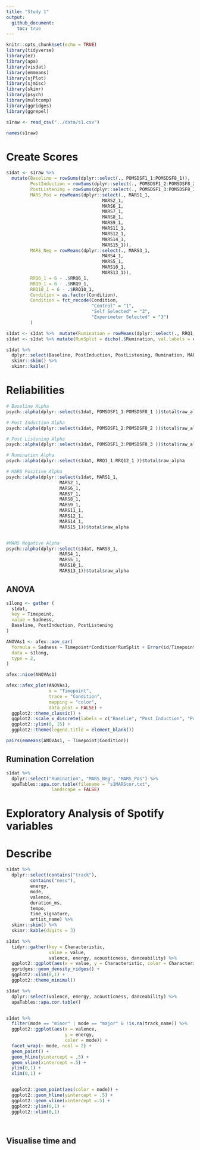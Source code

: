 ```yaml
---
title: "Study 1"
output:
  github_document:
    toc: true
---
```


```r
knitr::opts_chunk$set(echo = TRUE)
library(tidyverse)
library(ez)
library(apa)
library(visdat)
library(emmeans)
library(sjPlot)
library(sjmisc)
library(skimr)
library(psych)
library(multcomp)
library(ggridges)
library(ggrepel)
```

```r
s1raw <- read_csv("../data/s1.csv") 

names(s1raw)
```

# Create Scores 

```r
s1dat <- s1raw %>% 
  mutate(Baseline = rowSums(dplyr::select(., POMSDSF1_1:POMSDSF8_1)),
         PostInduction = rowSums(dplyr::select(., POMSDSF1_2:POMSDSF8_2)),
         PostListening = rowSums(dplyr::select(., POMSDSF1_3:POMSDSF8_3)),
         MARS_Pos = rowMeans(dplyr::select(., MARS1_1,
                                    MARS2_1,
                                    MARS6_1,
                                    MARS7_1, 
                                    MARS8_1,
                                    MARS9_1,
                                    MARS11_1,
                                    MARS12_1,
                                    MARS14_1,
                                    MARS15_1)),
         MARS_Neg = rowMeans(dplyr::select(., MARS3_1,
                                    MARS4_1,
                                    MARS5_1,
                                    MARS10_1,
                                    MARS13_1)),
         RRQ6_1 = 6 - .$RRQ6_1,
         RRQ9_1 = 6 - .$RRQ9_1,
         RRQ10_1 = 6 - .$RRQ10_1, 
         Condition = as.factor(Condition),
         Condition = fct_recode(Condition, 
                                "Control" = "1", 
                                "Self Selected" = "2",
                                "Experimeter Selected" = "3")
         ) 

s1dat <- s1dat %>%  mutate(Rumination = rowMeans(dplyr::select(., RRQ1_1:RRQ12_1)))
s1dat <- s1dat %>% mutate(RumSplit = dicho(.$Rumination, val.labels = c("Low Rumiantion", "High Rumination")))

s1dat %>% 
  dplyr::select(Baseline, PostInduction, PostListening, Rumination, MARS_Pos, MARS_Neg) %>%
  skimr::skim() %>% 
  skimr::kable()

```

# Reliabilities 
```r
# Baseline ALpha 
psych::alpha(dplyr::select(s1dat, POMSDSF1_1:POMSDSF8_1 ))$total$raw_alpha

# Post Induction Alpha
psych::alpha(dplyr::select(s1dat, POMSDSF1_2:POMSDSF8_2 ))$total$raw_alpha

# Post Listening Alpha 
psych::alpha(dplyr::select(s1dat, POMSDSF1_3:POMSDSF8_3 ))$total$raw_alpha

# Rumination Alpha 
psych::alpha(dplyr::select(s1dat, RRQ1_1:RRQ12_1 ))$total$raw_alpha

# MARS Positive Alpha 
psych::alpha(dplyr::select(s1dat, MARS1_1,
                    MARS2_1,
                    MARS6_1,
                    MARS7_1, 
                    MARS8_1,
                    MARS9_1,
                    MARS11_1,
                    MARS12_1,
                    MARS14_1,
                    MARS15_1))$total$raw_alpha


#MARS Negative Alpha 
psych::alpha(dplyr::select(s1dat, MARS3_1,
                    MARS4_1,
                    MARS5_1,
                    MARS10_1,
                    MARS13_1))$total$raw_alpha

```


## ANOVA 

```r
s1long <- gather (
  s1dat,
  key = Timepoint,
  value = Sadness,
  Baseline, PostInduction, PostListening
)

ANOVAs1 <- afex::aov_car(
  formula = Sadness ~ Timepoint*Condition*RumSplit + Error(id/Timepoint),
  data = s1long,
  type = 2,
)

afex::nice(ANOVAs1)

afex::afex_plot(ANOVAs1,
                x = "Timepoint",
                trace = "Condition", 
                mapping = "color",
                data_plot = FALSE) +
  ggplot2::theme_classic() + 
  ggplot2::scale_x_discrete(labels = c("Baselie", "Post Induction", "Post Listening")) +
  ggplot2::ylim(0, 15) +
  ggplot2::theme(legend.title = element_blank())

pairs(emmeans(ANOVAs1, ~ Timepoint|Condition))

```

## Rumination Correlation 
```r
s1dat %>% 
  dplyr::select("Rumination", "MARS_Neg", "MARS_Pos") %>% 
  apaTables::apa.cor.table(filename = "s1MARScor.txt",
                 landscape = FALSE)
```

# Exploratory Analysis of Spotify variables 

# Describe
```r
s1dat %>% 
  dplyr::select(contains("track"),
         contains("ness"),
         energy,
         mode,
         valence,
         duration_ms,
         tempo,
         time_signature,
         artist_name) %>% 
  skimr::skim() %>% 
  skimr::kable(digits = 3)

s1dat %>% 
  tidyr::gather(key = Characteristic,
                value = value,
                valence, energy, acousticness, danceability) %>% 
  ggplot2::ggplot(aes(x = value, y = Characteristic, color = Characteristic, fill = Characteristic)) + 
  ggridges::geom_density_ridges() + 
  ggplot2::xlim(0,1) +
  ggplot2::theme_minimal() 

s1dat %>%
  dplyr::select(valence, energy, acousticness, danceability) %>% 
  apaTables::apa.cor.table()


s1dat %>% 
  filter(mode == "minor" | mode == "major" & !is.na(track_name)) %>% 
  ggplot2::ggplot(aes(x = valence,
                      y = energy,
                      color = mode)) +
  facet_wrap(~ mode, ncol = 2) +
  geom_point() +
  geom_hline(yintercept = .5) +
  geom_vline(xintercept =.5) +
  ylim(0,1) +
  xlim(0,1) +


  ggplot2::geom_point(aes(color = mode)) +
  ggplot2::geom_hline(yintercept = .5) +
  ggplot2::geom_vline(xintercept =.5) + 
  ggplot2::ylim(0,1) + 
  ggplot2::xlim(0,1)




```

## Visualise time and 